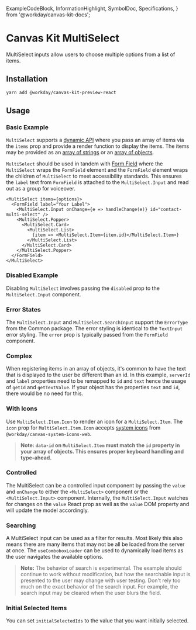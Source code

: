   ExampleCodeBlock,
  InformationHighlight,
  SymbolDoc,
  Specifications,
} from '@workday/canvas-kit-docs';



<Meta of={MultiSelectStories} />

# Canvas Kit MultiSelect

MultiSelect inputs allow users to choose multiple options from a list of items.

## Installation

```sh
yarn add @workday/canvas-kit-preview-react
```

## Usage

### Basic Example

`MultiSelect` supports a
[dynamic API](/getting-started/for-developers/resources/collection-api/#dynamic-items) where you
pass an array of items via the `items` prop and provide a render function to display the items. The
items may be provided as an
[array of strings](/getting-started/for-developers/resources/collection-api/#array-of-strings) or an
[array of objects](/getting-started/for-developers/resources/collection-api/#array-of-objects).

`MultiSelect` should be used in tandem with [Form Field](/components/inputs/form-field/) where the
`MultiSelect` wraps the `FormField` element and the `FormField` element wraps the children of
`MultiSelect` to meet accessibility standards. This ensures the `label` text from `FormField` is
attached to the `MultiSelect.Input` and read out as a group for voiceover.

```tsx
<MultiSelect items={options}>
  <FormField label="Your Label">
    <MultiSelect.Input onChange={e => handleChange(e)} id="contact-multi-select" />
    <MultiSelect.Popper>
      <MultiSelect.Card>
        <MultiSelect.List>
          {item => <MultiSelect.Item>{item.id}</MultiSelect.Item>}
        </MultiSelect.List>
      </MultiSelect.Card>
    </MultiSelect.Popper>
  </FormField>
</MultiSelect>
```

### Disabled Example

Disabling `MultiSelect` involves passing the `disabled` prop to the `MultiSelect.Input` component.

<ExampleCodeBlock code={Disabled} />

### Error States

The `MultiSelect.Input` and `MultiSelect.SearchInput` support the `ErrorType` from the Common
package. The error styling is identical to the `TextInput` error styling. The `error` prop is
typically passed from the `FormField` component.

<ExampleCodeBlock code={Error} />

### Complex

When registering items in an array of objects, it's common to have the text that is displayed to the
user be different than an id. In this example, `serverId` and `label` properties need to be remapped
to `id` and `text` hence the usage of `getId` and `getTextValue`. If your object has the properties
`text` and `id`, there would be no need for this.

<ExampleCodeBlock code={Complex} />

### With Icons

Use `MultiSelect.Item.Icon` to render an icon for a `MultiSelect.Item`. The `icon` prop for
`MultiSelect.Item.Icon` accepts [system icons](/assets/system-icons/) from
`@workday/canvas-system-icons-web`.

> **Note: `data-id` on `MultiSelect.Item` must match the `id` property in your array of objects.
> This ensures proper keyboard handling and type-ahead.**

<ExampleCodeBlock code={Icons} />

### Controlled

The MultiSelect can be a controlled input component by passing the `value` and `onChange` to either
the `<MultiSelect>` component or the `<MultiSelect.Input>` component. Internally, the
`MultiSelect.Input` watches for changes on the `value` React prop as well as the `value` DOM
property and will update the model accordingly.

<ExampleCodeBlock code={Controlled} />

### Searching

A MultiSelect input can be used as a filter for results. Most likely this also means there are many
items that may not be all be loaded from the server at once. The `useComboboxLoader` can be used to
dynamically load items as the user navigates the available options.

> **Note:** The behavior of search is experimental. The example should continue to work without
> modification, but how the searchable input is presented to the user may change with user testing.
> Don't rely too much on the exact behavior of the search input. For example, the search input may
> be cleared when the user blurs the field.

<ExampleCodeBlock code={Searching} />

### Initial Selected Items

You can set `initialSelectedIds` to the value that you want initially selected.

<ExampleCodeBlock code={InitialSelectedItems} />
